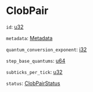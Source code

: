 # ClobPair

`id`: [u32]

`metadata`: [Metadata]

`quantum_conversion_exponent`: [i32]

`step_base_quantums`: [u64]

`subticks_per_tick`: [u32]

`status`: [ClobPairStatus]

[u32]: /types/u32
[u64]: /types/u64
[i32]: /types/i32
[Metadata]: /types/metadata
[ClobPairStatus]: /types/clob_pair_status
